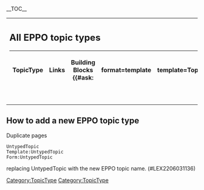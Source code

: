 __TOC__

{|
|style="vertical-align:top;"|
== All EPPO topic types ==

{|class="wikitable"
!TopicType
!Links
!Building Blocks
{{#ask:[[Category:TopicType]]
|format=template
|template=TopicTypesResultRow
|link=none
}}
|}
|style="vertical-align:top;"|
== All EPPO predicates ==

{{#ask:[[Property:+]][[namespace::Mwstake]]|format=ul}}

== All concepts ==

{{#ask:[[Concept:+]]|format=ul}}
|}
== How to add a new EPPO topic type ==

Duplicate pages
 UntypedTopic
 Template:UntypedTopic
 Form:UntypedTopic
replacing UntypedTopic with the new EPPO topic name. (#LEX2206031136)
